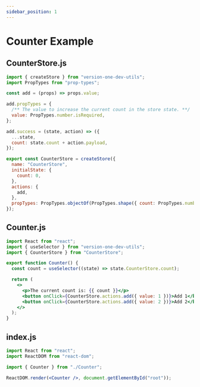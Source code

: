 ```yaml
---
sidebar_position: 1
---
```


# Counter Example

## CounterStore.js

```javascript
import { createStore } from "version-one-dev-utils";
import PropTypes from "prop-types";

const add = (props) => props.value;

add.propTypes = {
  /** The value to increase the current count in the store state. **/
  value: PropTypes.number.isRequired,
};

add.success = (state, action) => ({
  ...state,
  count: state.count + action.payload,
});

export const CounterStore = createStore({
  name: "CounterStore",
  initialState: {
    count: 0,
  },
  actions: {
    add,
  },
  propTypes: PropTypes.objectOf(PropTypes.shape({ count: PropTypes.number })),
});
```

## Counter.js

```jsx
import React from "react";
import { useSelector } from "version-one-dev-utils";
import { CounterStore } from "CounterStore";

export function Counter() {
  const count = useSelector((state) => state.CounterStore.count);

  return (
    <>
      <p>The current count is: {{ count }}</p>
      <button onClick={CounterStore.actions.add({ value: 1 })}>Add 1</button>
      <button onClick={CounterStore.actions.add({ value: 2 })}>Add 2</button>
    </>
  );
}
```

## index.js

```jsx
import React from "react";
import ReactDOM from "react-dom";

import { Counter } from "./Counter";

ReactDOM.render(<Counter />, document.getElementById("root"));
```
